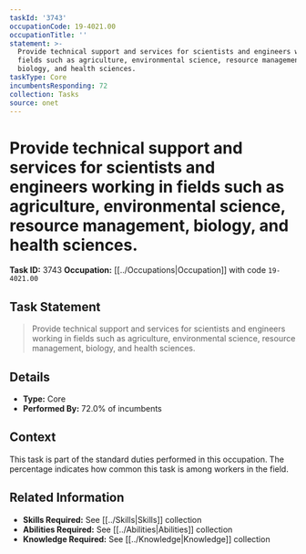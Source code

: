 ```yaml
---
taskId: '3743'
occupationCode: 19-4021.00
occupationTitle: ''
statement: >-
  Provide technical support and services for scientists and engineers working in
  fields such as agriculture, environmental science, resource management,
  biology, and health sciences.
taskType: Core
incumbentsResponding: 72
collection: Tasks
source: onet
---
```

# Provide technical support and services for scientists and engineers working in fields such as agriculture, environmental science, resource management, biology, and health sciences.

**Task ID:** 3743
**Occupation:** [[../Occupations|Occupation]] with code `19-4021.00`

## Task Statement

> Provide technical support and services for scientists and engineers working in fields such as agriculture, environmental science, resource management, biology, and health sciences.

## Details

- **Type:** Core
- **Performed By:** 72.0% of incumbents

## Context

This task is part of the standard duties performed in this occupation. The percentage indicates how common this task is among workers in the field.

## Related Information

- **Skills Required:** See [[../Skills|Skills]] collection
- **Abilities Required:** See [[../Abilities|Abilities]] collection
- **Knowledge Required:** See [[../Knowledge|Knowledge]] collection
